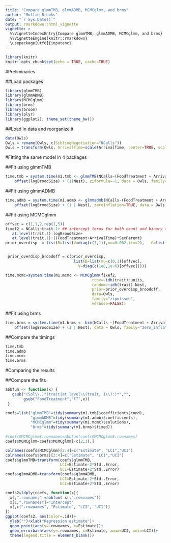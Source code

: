 ```yaml
---
title: "Compare glmmTMB, glmmADMB, MCMCglmm, and brms"
author: "Mollie Brooks"
date: "`r Sys.Date()`"
output: rmarkdown::html_vignette
vignette: >
  %\VignetteIndexEntry{Compare glmmTMB, glmmADMB, MCMCglmm, and brms}
  %\VignetteEngine{knitr::rmarkdown}
  \usepackage[utf8]{inputenc}
---
```


```r
library(knitr)
knitr::opts_chunk$set(echo = TRUE, cache=TRUE)
```

#Preliminaries

##Load packages
```r
library(glmmTMB)
library(glmmADMB)
library(MCMCglmm)
library(brms)
library(broom)
library(plyr)
library(ggplot2); theme_set(theme_bw())
```

##Load in data and reorganize it
```r
data(Owls)
Owls = rename(Owls, c(SiblingNegotiation="NCalls"))
Owls = transform(Owls, ArrivalTime=scale(ArrivalTime, center=TRUE, scale=FALSE)) 
```

#Fitting the same model in 4 packages

##Fit using glmmTMB
```r
time.tmb = system.time(m1.tmb <- glmmTMB(NCalls~(FoodTreatment + ArrivalTime) * SexParent + 
	offset(logBroodSize) + (1|Nest), ziformula=~1, data = Owls, family="poisson"))
```

##Fit using glmmADMB
```r
time.admb = system.time(m1.admb <- glmmadmb(NCalls~(FoodTreatment + ArrivalTime) * SexParent + 
	offset(logBroodSize) + (1 | Nest), zeroInflation=TRUE, data = Owls, family="poisson"))
```

##Fit using MCMCglmm
```r
offvec = c(1,1,2,rep(1,5))
fixef2 = NCalls~trait-1+ ## intercept terms for both count and binary terms
   at.level(trait,1):logBroodSize+
   at.level(trait,1):((FoodTreatment+ArrivalTime)*SexParent)
prior_overdisp  = list(R=list(V=diag(c(1,1)),nu=0.002,fix=2),   G=list(list(V=diag(c(1,1e-6)),nu=0.002,fix=2)))


 prior_overdisp_broodoff = c(prior_overdisp,
                              list(B=list(mu=c(0,1)[offvec],
                                V=diag(c(1e8,1e-6)[offvec]))))

time.mcmc=system.time(m1.mcmc <- MCMCglmm(fixef2,
                                      rcov=~idh(trait):units,
                                      random=~idh(trait):Nest,
                                      prior=prior_overdisp_broodoff,
                                      data=Owls,
                                      family="zipoisson",
                                      verbose=FALSE))

```

##Fit using brms
```r
time.brms = system.time(m1.brms <- brm(NCalls ~(FoodTreatment + ArrivalTime) * SexParent + 
	offset(logBroodSize) + (1 | Nest), data = Owls, family="zero_inflated_poisson"))
```

##Compare the timings
```r
time.tmb
time.admb
time.mcmc
time.brms
```

#Comparing the results

##Compare the fits
```r
abbfun <- function(x) {
   gsub("(Sol\\.)*(trait|at.level\\(trait, 1\\):)*","",
        gsub("FoodTreatment","FT",x))
 }

coefs=list("glmmTMB"=tidy(summary(m1.tmb)$coefficients$cond),
           "glmmADMB"=tidy(summary(m1.admb)$coefficients), 
           "MCMCglmm"=tidy(summary(m1.mcmc)$solutions), 
           "brms"=tidy(summary(m1.brms)$fixed))
           
#coefs$MCMCglmm$.rownames=abbfun(coefs$MCMCglmm$.rownames)
coefs$MCMCglmm=coefs$MCMCglmm[-c(2,3),]

colnames(coefs$MCMCglmm)[2:4]=c("Estimate", "LCI","UCI") 
colnames(coefs$brms)[2:4]=c("Estimate", "LCI","UCI") 
coefs$glmmTMB=transform(coefs$glmmTMB, 
                        LCI=Estimate-2*Std..Error,
                        UCI=Estimate+2*Std..Error)
coefs$glmmADMB=transform(coefs$glmmADMB, 
                        LCI=Estimate-2*Std..Error,
                        UCI=Estimate+2*Std..Error)

coefs2=ldply(coefs, function(x){
  x[,".rownames"]=abbfun( x[,".rownames"])
  x[1,".rownames"]="Intercept"
  x[,c(".rownames", "Estimate", "LCI", "UCI")]
})
ggplot(coefs2, aes(color=.id))+
  ylab("")+xlab("Regression estimate")+
  geom_point(aes(y=.rownames, x=Estimate))+
  geom_errorbarh(aes(y=.rownames, x=Estimate, xmax=UCI, xmin=LCI))+
  theme(legend.title = element_blank())

```

